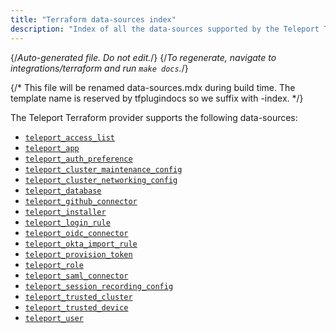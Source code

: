 ```yaml
---
title: "Terraform data-sources index"
description: "Index of all the data-sources supported by the Teleport Terraform Provider"
---
```


{/*Auto-generated file. Do not edit.*/}
{/*To regenerate, navigate to integrations/terraform and run `make docs`.*/}

{/*
    This file will be renamed data-sources.mdx during build time.
    The template name is reserved by tfplugindocs so we suffix with -index.
*/}

The Teleport Terraform provider supports the following data-sources:

  - [`teleport_access_list`](./data-sources/access_list.mdx)
  - [`teleport_app`](./data-sources/app.mdx)
  - [`teleport_auth_preference`](./data-sources/auth_preference.mdx)
  - [`teleport_cluster_maintenance_config`](./data-sources/cluster_maintenance_config.mdx)
  - [`teleport_cluster_networking_config`](./data-sources/cluster_networking_config.mdx)
  - [`teleport_database`](./data-sources/database.mdx)
  - [`teleport_github_connector`](./data-sources/github_connector.mdx)
  - [`teleport_installer`](./data-sources/installer.mdx)
  - [`teleport_login_rule`](./data-sources/login_rule.mdx)
  - [`teleport_oidc_connector`](./data-sources/oidc_connector.mdx)
  - [`teleport_okta_import_rule`](./data-sources/okta_import_rule.mdx)
  - [`teleport_provision_token`](./data-sources/provision_token.mdx)
  - [`teleport_role`](./data-sources/role.mdx)
  - [`teleport_saml_connector`](./data-sources/saml_connector.mdx)
  - [`teleport_session_recording_config`](./data-sources/session_recording_config.mdx)
  - [`teleport_trusted_cluster`](./data-sources/trusted_cluster.mdx)
  - [`teleport_trusted_device`](./data-sources/trusted_device.mdx)
  - [`teleport_user`](./data-sources/user.mdx)

